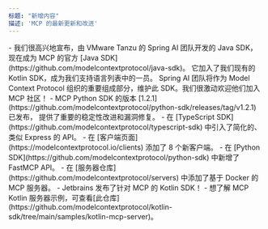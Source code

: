 ```yaml
---
标题: "新增内容"
描述: 'MCP 的最新更新和改进'
---
```


<Update label="2025-02-14" description="Java SDK 发布">
  - 我们很高兴地宣布，由 VMware Tanzu 的 Spring AI 团队开发的 Java SDK，现在成为 MCP 的官方 [Java SDK](https://github.com/modelcontextprotocol/java-sdk)。
    它加入了我们现有的 Kotlin SDK，成为我们支持语言列表中的一员。
    Spring AI 团队将作为 Model Context Protocol 组织的重要组成部分，维护此 SDK。我们很激动欢迎他们加入 MCP 社区！
</Update>

<Update label="2025-01-27" description="Python SDK 1.2.1">
  - MCP Python SDK 的版本 [1.2.1](https://github.com/modelcontextprotocol/python-sdk/releases/tag/v1.2.1) 已发布，
    提供了重要的稳定性改进和漏洞修复。
</Update>

<Update label="2025-01-18" description="SDK 和服务器改进">
  - 在 [TypeScript SDK](https://github.com/modelcontextprotocol/typescript-sdk) 中引入了简化的、类似 Express 的 API。
  - 在 [客户端页面](https://modelcontextprotocol.io/clients) 添加了 8 个新客户端。
</Update>

<Update label="2025-01-03" description="SDK 和服务器改进">
  - 在 [Python SDK](https://github.com/modelcontextprotocol/python-sdk) 中新增了 FastMCP API。
  - 在 [服务器仓库](https://github.com/modelcontextprotocol/servers) 中添加了基于 Docker 的 MCP 服务器。
</Update>

<Update label="2024-12-21" description="Kotlin SDK 发布">
  - Jetbrains 发布了针对 MCP 的 Kotlin SDK！
  - 想了解 MCP Kotlin 服务器示例，可查看[此仓库](https://github.com/modelcontextprotocol/kotlin-sdk/tree/main/samples/kotlin-mcp-server)。
</Update>